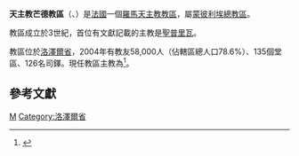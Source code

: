 {{Infobox Roman Catholic diocese
|Roman Catholic Diocese of = 天主教芒德教區
|Latin name of diocese =Dioecesis Mimatensis
|border = catholic
|image = [[File:MendeParvis-cathedrale-1.JPG|250px]]
|caption = 芒德主教座堂
|location = [[法國|法國]]
|territory =洛澤爾省
|population= 58,000
|rite = [[羅馬禮|羅馬禮]]
|patron = [[聖普里瓦|聖普里瓦]]
|province = [[天主教蒙彼利埃總教區|蒙彼利埃]]
|established =4世紀
|cathedral = [[芒德主教座堂|芒德主教座堂]]
|co-cathedral =
|leadership = 主教
|website =[http://catholozere.cef.fr/ 官方網頁]
|pope = {{incumbent pope}}
|ordinary ={{link-fr|本篤·貝爾特朗|Benoît Bertrand}}
|coadjutor bishop =
|auxiliary =
|emeritus = 
}}

'''天主教芒德教區'''（{{lang-la|Dioecesis Mimatensis}}、{{lang-fr|Diocèse de Mende}}）是[[法國|法國]]一個[[羅馬天主教|羅馬天主教]][[教區|教區]]，屬[[天主教蒙彼利埃總教區|蒙彼利埃總教區]]。

教區成立於3世紀，首位有文獻記載的主教是[[聖普里瓦|聖普里瓦]]。

教區位於[[洛澤爾省|洛澤爾省]]，2004年有教友58,000人（佔轄區總人口78.6%）、135個堂區、126名司鐸。現任教區主教為{{link-fr|本篤·貝爾特朗|Benoît Bertrand}}<ref>{{cite press release |title=Resignations and Appointments, 17.01.2019 |url=https://press.vatican.va/content/salastampa/en/bollettino/pubblico/2019/01/17/190117b.html |publisher=Holy See Press Office |accessdate=2019-07-15 |archiveurl=https://web.archive.org/web/20190715171409/https://press.vatican.va/content/salastampa/en/bollettino/pubblico/2019/01/17/190117b.html |archivedate=2019-07-15 |language=en |date=2019-01-17 |dead-url=no }}</ref>。

== 參考文獻 ==
{{reflist}}

{{法國天主教教區}}
[[Category:法國天主教教區|M]]
[[Category:洛澤爾省|Category:洛澤爾省]]